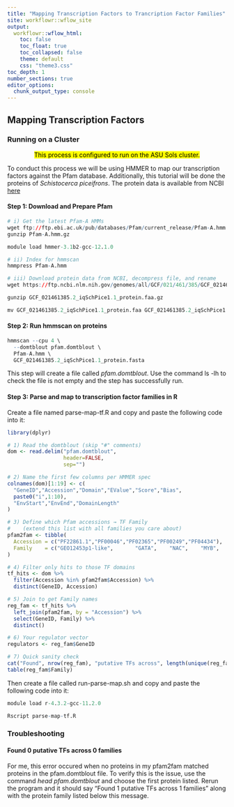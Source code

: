 ```yaml
---
title: "Mapping Transcription Factors to Trancription Factor Families"
site: workflowr::wflow_site
output:
  workflowr::wflow_html:
    toc: false
    toc_float: true
    toc_collapsed: false
    theme: default
    css: "theme3.css"
toc_depth: 1
number_sections: true
editor_options:
  chunk_output_type: console
---
```


## Mapping Transcription Factors {.tabset}


### Running on a Cluster
<center>
<mark> This process is configured to run on the ASU Sols cluster. </mark>
</center>

To conduct this process we will be using HMMER to map our transcription factors against the Pfam database. Additionally, this tutorial will be done the proteins of *Schistocerca piceifrons*. The protein data is available from NCBI [here](https://ftp.ncbi.nlm.nih.gov/genomes/all/GCF/021/461/385/GCF_021461385.2_iqSchPice1.1/)

#### Step 1: Download and Prepare Pfam

```r

# i) Get the latest Pfam-A HMMs
wget ftp://ftp.ebi.ac.uk/pub/databases/Pfam/current_release/Pfam-A.hmm.gz
gunzip Pfam-A.hmm.gz

module load hmmer-3.1b2-gcc-12.1.0 

# ii) Index for hmmscan
hmmpress Pfam-A.hmm

# iii) Download protein data from NCBI, decompress file, and rename
wget https://ftp.ncbi.nlm.nih.gov/genomes/all/GCF/021/461/385/GCF_021461385.2_iqSchPice1.1/GCF_021461385.2_iqSchPice1.1_protein.faa.gz

gunzip GCF_021461385.2_iqSchPice1.1_protein.faa.gz

mv GCF_021461385.2_iqSchPice1.1_protein.faa GCF_021461385.2_iqSchPice1.1_protein.fasta

```

#### Step 2: Run hmmscan on proteins

```r

hmmscan --cpu 4 \
  --domtblout pfam.domtblout \
  Pfam-A.hmm \
  GCF_021461385.2_iqSchPice1.1_protein.fasta

```

This step will create a file called *pfam.domtblout*. Use the command ls -lh to check the file is not empty and the step has successfully run.

#### Step 3: Parse and map to transcription factor families in R

Create a file named parse-map-tf.R and copy and paste the following code into it:

```r
library(dplyr)

# 1) Read the domtblout (skip "#" comments)
dom <- read.delim("pfam.domtblout",
                  header=FALSE,
                  sep="")

# 2) Name the first few columns per HMMER spec
colnames(dom)[1:19] <- c(
  "GeneID","Accession","Domain","EValue","Score","Bias",
  paste0("i",1:10),
  "EnvStart","EnvEnd","DomainLength"
)

# 3) Define which Pfam accessions → TF Family
#    (extend this list with all families you care about)
pfam2fam <- tibble(
  Accession = c("PF22861.1","PF00046","PF02365","PF00249","PF04434"),
  Family    = c("GEO12453p1-like",       "GATA",    "NAC",    "MYB",    "TCP")
)

# 4) Filter only hits to those TF domains
tf_hits <- dom %>%
  filter(Accession %in% pfam2fam$Accession) %>%
  distinct(GeneID, Accession)

# 5) Join to get Family names
reg_fam <- tf_hits %>%
  left_join(pfam2fam, by = "Accession") %>%
  select(GeneID, Family) %>%
  distinct()

# 6) Your regulator vector
regulators <- reg_fam$GeneID

# 7) Quick sanity check
cat("Found", nrow(reg_fam), "putative TFs across", length(unique(reg_fam$Family)), "families\n")
table(reg_fam$Family)

```

Then create a file called run-parse-map.sh and copy and paste the following code into it:

```r

module load r-4.3.2-gcc-11.2.0

Rscript parse-map-tf.R

```


### Troubleshooting

#### Found 0 putative TFs across 0 families
For me, this error occured when no proteins in my pfam2fam matched proteins in the pfam.domtblout file. To verify this is the issue, use the command *head pfam.domtblout* and choose the first protein listed. Rerun the program and it should say "Found 1 putative TFs across 1 families" along with the protein family listed below this message.
